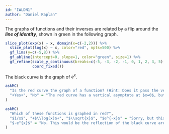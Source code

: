 ```yaml
---
id: "IWLDN1"
author: "Daniel Kaplan"
---
```


The graphs of functions and their inverses are related by a flip around the ***line of identity***, shown in green in the following graph.

```r
slice_plot(exp(x) ~ x, domain(x=c(-2,2))) %>%
  slice_plot(log(x) ~ x, color="red", npts=500) %>%
  gf_lims(y=c(-5,8)) %>%
  gf_abline(intercept=0, slope=1, color="green", size=1) %>%
  gf_refine(scale_y_continuous(breaks=c(-5, -3, -2, -1, 0, 1, 2, 3, 5), limits=c(-5, 5)),
            coord_fixed())
```


The black curve is the graph of $e^x$.

```r
askMC(
  "Is the red curve the graph of a function? (Hint: Does it pass the vertical line test?)",
  "+Yes+", "No" = "The red curve has a vertical asymptote at $x=0$, but since it never reaches that asymptote, it passes the vertical line test.", random_answer_order = FALSE
)
```

```r
askMC(
  "Which of these functions is graphed in red?",
  "$1/x$", "+$\\log(x)$+", "$\\sqrt{x}$", "$e^{-x}$" = "Sorry, but this would be the reflection of the black curve around the vertical line at $x=0$",
  "$-e^{x}$" = "No. This would be the reflection of the black curve around the horizontal line at output $f(x)=0$"
)
```  
